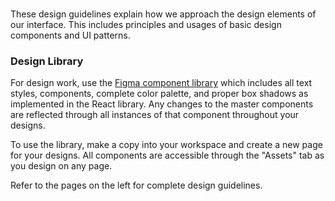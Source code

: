 


<br />

These design guidelines explain how we approach the design elements of our interface. This includes principles and usages of basic design components and UI patterns.

### Design Library
For design work, use the [Figma component library](https://www.figma.com/file/S4SnLb6KD7OWe5G0UPboBN/Bridge-Hack4Impact-UIUC-Design-System-Library?node-id=359%3A280) which includes all text styles, components, complete color palette, and proper box shadows as implemented in the React library. Any changes to the master components are reflected through all instances of that component throughout your designs. 

To use the library, make a copy into your workspace and create a new page for your designs. All components are accessible through the "Assets" tab as you design on any page. 

Refer to the pages on the left for complete design guidelines.